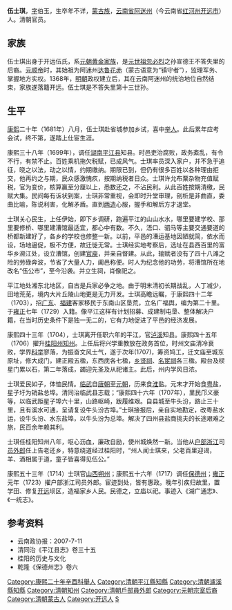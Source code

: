 '''伍士琪'''，[[表字|字]]伯玉，生卒年不详，[[蒙古族|蒙古族]]，[[云南省|云南省]][[阿迷州|阿迷州]]（今云南省[[红河州|红河州]][[开远市|开远市]]）人。清朝官员。

== 家族 ==

伍士琪出身于开远伍氏，系[[元朝|元朝]][[黄金家族|黄金家族]]，是[[元世祖|元世祖]][[忽必烈|忽必烈]]之孙宣德王不答失里的后裔。[[元顺帝|元顺帝]]时，其始祖为阿迷州[[达鲁花赤|达鲁花赤]]（蒙古语意为“镇守者”），监理军务、掌握地方实权。1368年，[[明朝|明朝]]政权建立后，其在云南阿迷州的统治地位自然结束，家族遂落籍开远。伍士琪是不答失里第十三世孙。

== 生平 ==

[[康熙|康熙]]二十年（1681年）八月，伍士琪赴省城参加乡试，喜中[[举人|举人]]。此后累年应考会试，终不第，遂踏上仕宦生涯。

康熙三十八年（1699年），调任[[湖南|湖南]][[平江县|平江县]]知县。时邑吏治腐败，政务紊乱，有令不行，有禁不止。百姓乘机拖欠税赋，已成风气。士琪率员深入家户，并不急于追征，晓之以法，动之以情，约期缴纳。期限已到，但仍有很多百姓以各种理由拒交，他再约之与期，民众感激愧疚，按期纳税者日众。士琪许允布粟杂物充值赋税，官为变价，核算赢至分厘以上，悉数还之，不沾民利。从此百姓按期清缴，民赋大集。民间每有诉状到案，士琪非常重视，会即时升堂审理，剖析是非曲直，委曲比喻，陈说利害，化解矛盾。直到[[两造|两造]]心服，握手和解后方才退堂。

士琪关心民生，上任伊始，即下乡调研，跑遍平江的山山水水，哪里要建学校、那里要修桥、哪里建漕馆最适宜，都心中有数。不久，浯口、驷马等主要交通要道的桥都新建好了，各乡的学校也修整一新。以前，平邑的漕运基地因陋就简，依水而设，场地逼促，极不方便，故迁徙无常。士琪经实地考察后，选址在县西百里的富华乡濒江处，设立漕馆，创建[[官庾|官庾]]，并亲自督建。从此，输赋者没有了四十八滩之险的劳碌奔波，节省了大量人力，阖邑称便。时人为纪念他的功劳，将漕馆所在地改名“伍公市”，至今沿袭。并立生祠，肖像祀之。

平江地处湘东北地区，自古是兵家必争之地。由于明末清初长期战乱，人丁减少，田地荒芜，境内大片丘陵山地更是无力开发。士琪高瞻远瞩，于康熙四十二年（1703），招[[广东|广东]]、[[福建|福建]]客家移民于东南山区垦荒，立名广福舆，编为第二十里。于[[雍正|雍正]]七年（1729）入籍。像平江这样有计划招募、成建制屯垦、整体解决户籍，在当时历史条件下是独一无二的，它有力地促进了平邑的经济发展。

康熙四十三年（1704），士琪离开任职六年的平江，官[[泸溪|泸溪]]知县。康熙四十五年（1706）擢升[[桂阳州_(明朝)|桂阳州]][[知州|知州]]。上任后将兴学重教放在政务首位，时州文庙清冷衰败，学界[[科举|科举]]寥落，为振奋文风士气，遂于次年(1707)，筹资鸠工，迁文庙至城东原址，修大成门，建正殿五楹，东西庑各七楹，[[乡贤祠|乡贤祠]]、[[名宦祠|名宦祠]]各三楹。殿台及棂星门累以石，第二年落成，蠲迎先圣及从祀诸主。此后，州内学风日浓。 

士琪爱民如子，体恤民情。[[临武|临武]]自[[唐朝|唐朝]]至[[元朝|元朝]]，历来食[[淮|淮]]盐。元末才开始食[[粤|粤]]盐，星子圩为销盐总埠。清同治临武县志载；“康熙四十六年（1707年），里民邝义豪等，以临武距星子埠六十里，山路岖崎，跋履维艰。自县城至牛头汾，路止三十里，且有溪水可通，呈请复设牛头汾古埠。”士琪接报后，亲自实地勘定，改粤盐水运，设牛头汾、水东盐埠，以牛头汾为总埠。解决了四州县盐商挑夫的长途艰难之旅，民百余年赖其利。

士琪任桂阳知州八年，呕心沥血，廉政自励，使州城焕然一新。当他从[[户部|户部]][[浙江|浙江]]司[[员外郎|员外郎]]任上告老还乡，特意绕道经过桂阳时，“州人闻士琪来，父老百里迎谒，羊、酒相属于道，童子皆喜得见伍公。”

康熙五十三年（1714）士琪官[[山西|山西]][[朔州|朔州]]；康熙五十六年（1717）调任[[保德州|保德州]]；[[雍正|雍正]]元年（1723）擢户部浙江司员外郎。宦迹到处，皆有惠政。晚年引疾归故里，置学田、修复[[开远|开远]]坝区，造福家乡人民。民德之，立庙以祀。事迹入《湖广通志》、《一统志》。

== 参考资料 ==

*云南政协报：2007-7-11
*清同治《平江县志》卷三十五
*桂​阳​的​历​史​与​文​化
*乾隆《保德州志》卷六

[[Category:康熙二十年辛酉科舉人|Category:康熙二十年辛酉科舉人]]
[[Category:清朝平江縣知縣|Category:清朝平江縣知縣]]
[[Category:清朝瀘溪縣知縣|Category:清朝瀘溪縣知縣]]
[[Category:清朝知州|Category:清朝知州]]
[[Category:清朝戶部員外郎|Category:清朝戶部員外郎]]
[[Category:元朝宗室后裔|Category:元朝宗室后裔]]
[[Category:清朝蒙古人|Category:清朝蒙古人]]
[[Category:开远人|Category:开远人]]
[[Category:伍姓|S]]